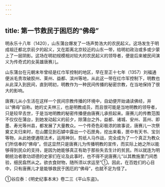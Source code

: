 ```yaml
---
---
---
```

title: 第一节救民于困厄的“佛母”
---



明永乐十八年（1420），山东蒲台爆发了一场声势浩大的农民起义。这场发生于明成祖迁都北京前夕的起义，又在距离北京较近的山东一带，给明初政治或多或少蒙上了一层阴影。这场在明初规模相对较大的农民起义的领导者，便是后来被民间演义为传奇式的女英雄唐赛儿。

山东蒲台在元朝末年曾经是红巾军控制的地区，早在至正十七年（1357）刘福通便派毛贵攻破胶州、莱州、益都、滨州等地，从此这一带在红巾军控制下，明教也从此深入到民间，直到明初，明教作为一种民间传播的秘密宗教，在当地保持了很大的影响。

唐赛儿从小生活在这样一个民间宗教传播的环境中，自幼便开始诵读佛经，并以“佛母”自称。她的丈夫林三，也是明教成员，而且很可能是当地明教的领导者，只是较早去世，于是当地明教的秘密传播便由唐赛儿承担起来。唐赛儿的传教范围不仅仅在蒲台，到她发动起义的前夕，除蒲台之外，益都、诸城、安州、莒州、即墨、寿光等州县，都发展了大量教众。一个传奇色彩极浓的故事说，唐赛儿一次祭奠丈夫归来时，在山麓见到石罅中露出一个石匣角，挖出来看，匣中有天书、宝剑等物，从此她便通晓法术，运用神剑，剪纸人马作战，完全成为了一个真正为教众们所信奉的“佛母”。但这显然只是唐赛儿为传播明教的宣传，而实际上她之所以能够得到民众的支持，是因为她能够真正有助于那些失去生计的贫民。所以就连为明朝统治者歌功颂德的史家们在论及此事时，也不得不说唐赛儿“以其教施里门间悉验，细民翕然从之。欲衣食财物，随所须以求运至”①。因此，在百姓们的心目中，只有唐赛儿才是能够救民于困厄的“佛母”，也就不足为怪了。

①谷应泰：《明史纪事本末》卷二三《平山东盗》。